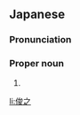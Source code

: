 ==Japanese==
{{ja-kanjitab|とし|ゆき}}

===Pronunciation===
{{ja-pron|としゆき}}

===Proper noun===
{{ja-pos|proper|としゆき}}

# {{given name|male|lang=ja|sort=としゆき}}

[[li:俊之]]